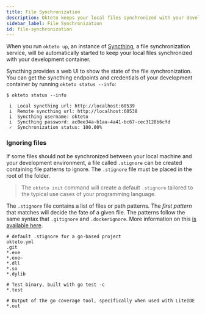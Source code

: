 ```yaml
---
title: File Synchronization
description: Okteto keeps your local files synchronized with your development environment
sidebar_label: File Synchronization
id: file-synchronization
---
```


When you run `okteto up`, an instance of [Syncthing](https://syncthing.net/), a file synchronization service, will be automatically started to keep your local files synchronized with your development container.

Syncthing provides a web UI to show the state of the file synchronization. You can get the syncthing endpoints and credentials of your development container by running `okteto status --info`:

```console
$ okteto status --info
```

```console
 i  Local syncthing url: http://localhost:60539
 i  Remote syncthing url: http://localhost:60538
 i  Syncthing username: okteto
 i  Syncthing password: ac0ee34a-b1aa-4a41-bc67-cec3128b6cfd
 ✓  Synchronization status: 100.00%
```

###  Ignoring files

If some files should not be synchronized between your local machine and your development environment, a file called `.stignore` can be created containing file patterns to ignore.
The `.stignore` file must be placed in the root of the folder.

> The `okteto init` command will create a default `.stignore` tailored to the typical use cases of your programming language.

The `.stignore` file contains a list of files or path patterns.
The _first pattern_ that matches will decide the fate of a given file.
The patterns follow the same syntax that `.gitignore` and `.dockerignore`.
More information on this [is available here](https://docs.syncthing.net/users/ignoring.html).

```
# default .stignore for a go-based project
okteto.yml
.git
*.exe
*.exe~
*.dll
*.so
*.dylib

# Test binary, built with go test -c
*.test

# Output of the go coverage tool, specifically when used with LiteIDE
*.out
```
